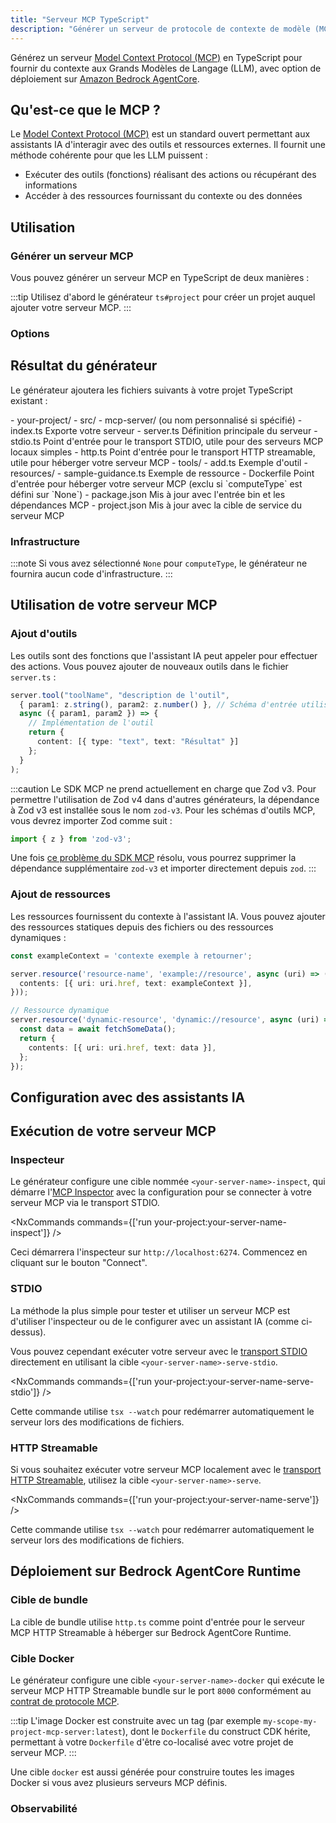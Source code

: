 ```yaml
---
title: "Serveur MCP TypeScript"
description: "Générer un serveur de protocole de contexte de modèle (MCP) TypeScript pour fournir du contexte aux modèles de langage de grande taille"
---
```



Générez un serveur [Model Context Protocol (MCP)](https://modelcontextprotocol.io/) en TypeScript pour fournir du contexte aux Grands Modèles de Langage (LLM), avec option de déploiement sur [Amazon Bedrock AgentCore](https://docs.aws.amazon.com/bedrock-agentcore/latest/devguide/).

## Qu'est-ce que le MCP ?

Le [Model Context Protocol (MCP)](https://modelcontextprotocol.io/) est un standard ouvert permettant aux assistants IA d'interagir avec des outils et ressources externes. Il fournit une méthode cohérente pour que les LLM puissent :

- Exécuter des outils (fonctions) réalisant des actions ou récupérant des informations
- Accéder à des ressources fournissant du contexte ou des données

## Utilisation

### Générer un serveur MCP

Vous pouvez générer un serveur MCP en TypeScript de deux manières :

<RunGenerator generator="ts#mcp-server" />

:::tip
Utilisez d'abord le générateur <Link path="/guides/typescript-project">`ts#project`</Link> pour créer un projet auquel ajouter votre serveur MCP.
:::

### Options

<GeneratorParameters generator="ts#mcp-server" />

## Résultat du générateur

Le générateur ajoutera les fichiers suivants à votre projet TypeScript existant :

<FileTree>
  - your-project/
    - src/
      - mcp-server/ (ou nom personnalisé si spécifié)
        - index.ts Exporte votre serveur
        - server.ts Définition principale du serveur
        - stdio.ts Point d'entrée pour le transport STDIO, utile pour des serveurs MCP locaux simples
        - http.ts Point d'entrée pour le transport HTTP streamable, utile pour héberger votre serveur MCP
        - tools/
          - add.ts Exemple d'outil
        - resources/
          - sample-guidance.ts Exemple de ressource
        - Dockerfile Point d'entrée pour héberger votre serveur MCP (exclu si `computeType` est défini sur `None`)
    - package.json Mis à jour avec l'entrée bin et les dépendances MCP
    - project.json Mis à jour avec la cible de service du serveur MCP
</FileTree>

### Infrastructure

:::note
Si vous avez sélectionné `None` pour `computeType`, le générateur ne fournira aucun code d'infrastructure.
:::

<Snippet name="shared-constructs" />

<Snippet name="mcp/shared-constructs" />

## Utilisation de votre serveur MCP

### Ajout d'outils

Les outils sont des fonctions que l'assistant IA peut appeler pour effectuer des actions. Vous pouvez ajouter de nouveaux outils dans le fichier `server.ts` :

```typescript
server.tool("toolName", "description de l'outil",
  { param1: z.string(), param2: z.number() }, // Schéma d'entrée utilisant Zod
  async ({ param1, param2 }) => {
    // Implémentation de l'outil
    return {
      content: [{ type: "text", text: "Résultat" }]
    };
  }
);
```

:::caution
Le SDK MCP ne prend actuellement en charge que Zod v3. Pour permettre l'utilisation de Zod v4 dans d'autres générateurs, la dépendance à Zod v3 est installée sous le nom `zod-v3`. Pour les schémas d'outils MCP, vous devrez importer Zod comme suit :

```ts
import { z } from 'zod-v3';
```

Une fois [ce problème du SDK MCP](https://github.com/modelcontextprotocol/typescript-sdk/issues/164) résolu, vous pourrez supprimer la dépendance supplémentaire `zod-v3` et importer directement depuis `zod`.
:::

### Ajout de ressources

Les ressources fournissent du contexte à l'assistant IA. Vous pouvez ajouter des ressources statiques depuis des fichiers ou des ressources dynamiques :

```typescript
const exampleContext = 'contexte exemple à retourner';

server.resource('resource-name', 'example://resource', async (uri) => ({
  contents: [{ uri: uri.href, text: exampleContext }],
}));

// Ressource dynamique
server.resource('dynamic-resource', 'dynamic://resource', async (uri) => {
  const data = await fetchSomeData();
  return {
    contents: [{ uri: uri.href, text: data }],
  };
});
```

## Configuration avec des assistants IA

<Snippet name="mcp/configuration-ts" parentHeading="Configuration avec des assistants IA" />

## Exécution de votre serveur MCP

### Inspecteur

Le générateur configure une cible nommée `<your-server-name>-inspect`, qui démarre l'[MCP Inspector](https://github.com/modelcontextprotocol/inspector) avec la configuration pour se connecter à votre serveur MCP via le transport STDIO.

<NxCommands commands={['run your-project:your-server-name-inspect']} />

Ceci démarrera l'inspecteur sur `http://localhost:6274`. Commencez en cliquant sur le bouton "Connect".

### STDIO

La méthode la plus simple pour tester et utiliser un serveur MCP est d'utiliser l'inspecteur ou de le configurer avec un assistant IA (comme ci-dessus).

Vous pouvez cependant exécuter votre serveur avec le [transport STDIO](https://modelcontextprotocol.io/docs/concepts/transports#standard-input%2Foutput-stdio) directement en utilisant la cible `<your-server-name>-serve-stdio`.

<NxCommands commands={['run your-project:your-server-name-serve-stdio']} />

Cette commande utilise `tsx --watch` pour redémarrer automatiquement le serveur lors des modifications de fichiers.

### HTTP Streamable

Si vous souhaitez exécuter votre serveur MCP localement avec le [transport HTTP Streamable](https://modelcontextprotocol.io/docs/concepts/transports#streamable-http), utilisez la cible `<your-server-name>-serve`.

<NxCommands commands={['run your-project:your-server-name-serve']} />

Cette commande utilise `tsx --watch` pour redémarrer automatiquement le serveur lors des modifications de fichiers.

## Déploiement sur Bedrock AgentCore Runtime

<Snippet name="mcp/bedrock-deployment" parentHeading="Déploiement sur Bedrock AgentCore Runtime" />

### Cible de bundle

<Snippet name="ts-bundle" />

La cible de bundle utilise `http.ts` comme point d'entrée pour le serveur MCP HTTP Streamable à héberger sur Bedrock AgentCore Runtime.

### Cible Docker

Le générateur configure une cible `<your-server-name>-docker` qui exécute le serveur MCP HTTP Streamable bundle sur le port `8000` conformément au [contrat de protocole MCP](https://docs.aws.amazon.com/bedrock-agentcore/latest/devguide/runtime-service-contract.html#mcp-protocol-contract).

:::tip
L'image Docker est construite avec un tag (par exemple `my-scope-my-project-mcp-server:latest`), dont le `Dockerfile` du construct CDK hérite, permettant à votre `Dockerfile` d'être co-localisé avec votre projet de serveur MCP.
:::

Une cible `docker` est aussi générée pour construire toutes les images Docker si vous avez plusieurs serveurs MCP définis.

### Observabilité

<Snippet name="mcp/observability" parentHeading="Observabilité" />